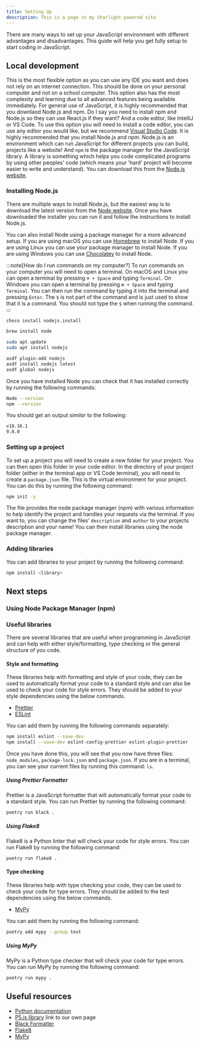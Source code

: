 ```yaml
---
title: Setting Up
description: This is a page in my Starlight-powered site
---
```



There are many ways to set up your JavaScript environment with different advantages and disadvantages. This guide will help you get fully setup to start coding in JavaScript.

## Local development

This is the most flexible option as you can use any IDE you want and does not rely on an internet connection. This should be done on your personal computer and not on a school computer. This option also has the most complexity and learning due to all advanced features being available immediately.
For general use of JavaScript, it is highly recommended that you downlaod Node.js and npm. Do I say you need to install npm and Node.js so they can use React.js if they want? And a code editor, like IntelliJ or VS Code.
To use this option you will need to install a code editor, you can use any editor you would like, but we recommend [Visual Studio Code](https://code.visualstudio.com/).
It is highly recommended that you install Node.js and npm. Node.js is an environment which can run JavaScript for different projects you can build, projects like a website! And `npm` is the package manager for the JavaScript library. A library is something which helps you code complicated programs by using other peoples' code (which means your 'hard' project will become easier to write and understand).
You can download this from the [Node.js website](https://nodejs.org/en/download).

### Installing Node.js

There are multiple ways to install Node.js, but the easiest way is to download the latest version from the [Node website](https://nodejs.org/en/download). Once you have downloaded the installer you can run it and follow the instructions to install Node.js.

You can also install Node using a package manager for a more advanced setup. If you are using macOS you can use [Homebrew](https://brew.sh) to install Node. If you are using Linux you can use your package manager to install Node. If you are using Windows you can use [Chocolatey](https://chocolatey.org) to install Node.

:::note[How do I run commands on my computer?]
To run commands on your computer you will need to open a terminal. On macOS and Linux you can open a terminal by pressing `⌘ + Space` and typing `Terminal`. On Windows you can open a terminal by pressing `⊞ + Space` and typing `Terminal`. You can then run the command by typing it into the terminal and pressing `Enter`. The `$` is not part of the command and is just used to show that it is a command. You should not type the `$` when running the command.
:::

<Tabs>

<TabItem label="Chocolatey">

```sh
choco install nodejs.install
```

</TabItem>
<TabItem label="Homebrew">

```sh
brew install node
```

</TabItem>
<TabItem label="Linux">

```sh
sudo apt update
sudo apt install nodejs
```

</TabItem>
<TabItem label="asdf">

```sh
asdf plugin-add nodejs
asdf install nodejs latest
asdf global nodejs
```

</TabItem>
</Tabs>

Once you have installed Node you can check that it has installed correctly by running the following commands:

```sh
Node --version
npm --version
```



You should get an output *similar* to the following:

```sh
v18.16.1
9.8.0
```

### Setting up a project

To set up a project you will need to create a new folder for your project. You can then open this folder in your code editor.
In the directory of your project folder (either in the terminal app or VS Code terminal), you will need to create a `package.json` file.
This is the virtual environment for your project. You can do this by running the following command:

```sh
npm init -y
```
The file provides the node package manager (npm) with various information to help identify the project and handles your requests via the terminal.
If you want to, you can change the files' `description` and `author` to your projects description and your name!
You can then install libraries using the node package manager.

### Adding libraries

You can add libraries to your project by running the following command:

```sh
npm install <library>
```

## Next steps

### Using Node Package Manager (npm)

### Useful libraries

There are several libraries that are useful when programming in JavaScript and can help with either style/formatting, type checking or the general structure of you code.

#### Style and formatting

These libraries help with formatting and style of your code, they can be used to automatically format your code to a standard style and can also be used to check your code for style errors. They should be added to your style dependencies using the below commands.

- [Prettier](https://prettier.io/docs/en/)
- [ESLint](https://eslint.org/docs/latest/)

You can add them by running the following commands separately:

```sh
npm install eslint --save-dev
npm install --save-dev eslint-config-prettier eslint-plugin-prettier
```

Once you have done this, you will see that you now have three files: `node_modules`, `package-lock.json` and `package.json`.
If you are in a terminal, you can see your current files by running this command: `ls`.

##### Using Prettier Formatter

Prettier is a JavaScript formatter that will automatically format your code to a standard style. You can run Prettier by running the following command:

```sh
poetry run black .
```

##### Using Flake8

Flake8 is a Python linter that will check your code for style errors. You can run Flake8 by running the following command:

```sh
poetry run flake8 .
```

#### Type checking

These libraries help with type checking your code, they can be used to check your code for type errors. They should be added to the test dependencies using the below commands.

- [MyPy](https://mypy.readthedocs.io/en/stable/)

You can add them by running the following command:

```sh
poetry add mypy --group test
```

##### Using MyPy

MyPy is a Python type checker that will check your code for type errors. You can run MyPy by running the following command:

```sh
poetry run mypy .
```

## Useful resources

- [Python documentation](https://docs.python.org/3/)
- [P5.js library](https://python-poetry.org) link to our own page
- [Black Formatter](https://black.readthedocs.io/en/stable/)
- [Flake8](https://flake8.pycqa.org/en/latest/)
- [MyPy](https://mypy.readthedocs.io/en/stable/)